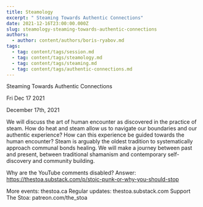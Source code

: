```yaml
---
title: Steamology
excerpt: " Steaming Towards Authentic Connections"
date: 2021-12-16T23:00:00.000Z
slug: steamology-steaming-towards-authentic-connections
authors:
  - author: content/authors/boris-ryabov.md
tags:
  - tag: content/tags/session.md
  - tag: content/tags/steamology.md
  - tag: content/tags/steaming.md
  - tag: content/tags/authentic-connections.md
---
```




 Steaming Towards Authentic Connections

Fri Dec 17 2021

December 17th, 2021

We will discuss the art of human encounter as discovered in the practice of steam. How do heat and steam allow us to navigate our boundaries and our authentic experience? How can this experience be guided towards the human encounter? Steam is arguably the oldest tradition to systematically approach communal bonds healing. We will make a journey between past and present, between traditional shamanism and contemporary self-discovery and community building.

Why are the YouTube comments disabled? Answer: https://thestoa.substack.com/p/stoic-punk-or-why-you-should-stop

More events: thestoa.ca
Regular updates: thestoa.substack.com
Support The Stoa: patreon.com/the_stoa


